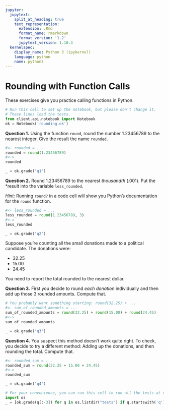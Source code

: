 ```yaml
---
jupyter:
  jupytext:
    split_at_heading: true
    text_representation:
      extension: .Rmd
      format_name: rmarkdown
      format_version: '1.2'
      jupytext_version: 1.10.3
  kernelspec:
    display_name: Python 3 (ipykernel)
    language: python
    name: python3
---
```


# Rounding with Function Calls


These exercises give you practice calling functions in Python.

```python
# Run this cell to set up the notebook, but please don't change it.
# These lines load the tests.
from client.api.notebook import Notebook
ok = Notebook('rounding.ok')
```

**Question 1.** Using the function `round`, round the number 1.23456789 to the nearest integer.  Give the result the name `rounded`.

```python
#<- rounded = ...
rounded = round(1.23456789)
#<->
rounded
```

```python
_ = ok.grade('q1')
```

**Question 2.** Round 1.23456789 to the nearest *thousandth* (.001).  Put the
*result into the variable `less_rounded`.

*Hint:* Running `round?` in a code cell will show you Python's documentation for the `round` function.

```python
#<- less_rounded = ...
less_rounded = round(1.23456789, 3)
#<->
less_rounded
```

```python
_ = ok.grade('q2')
```

Suppose you're counting all the small donations made to a political candidate.  The donations were:

* 32.25
* 15.00
* 24.45

You need to report the total rounded to the nearest dollar.

**Question 3.** First you decide to round *each donation* individually and then add up those 3 rounded amounts.  Compute that.

```python
# You probably want something starting: round(32.25) + ...
#<- sum_of_rounded_amounts = ...
sum_of_rounded_amounts = round(32.25) + round(15.00) + round(24.45)
#<->
sum_of_rounded_amounts
```

```python
_ = ok.grade('q3')
```

**Question 4.** You suspect this method doesn't work quite right.  To check, you decide to try a different method: Adding up the donations, and then rounding the total.  Compute that.

```python
#<- rounded_sum = ...
rounded_sum = round(32.25 + 15.00 + 24.45)
#<->
rounded_sum
```

```python
_ = ok.grade('q4')
```

```python
# For your convenience, you can run this cell to run all the tests at once!
import os
_ = [ok.grade(q[:-3]) for q in os.listdir("tests") if q.startswith('q')]
```
